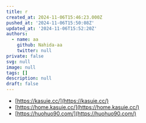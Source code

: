 ```yaml
---
title: r
created_at: 2024-11-06T15:46:23.000Z
pushed_at: '2024-11-06T15:50:08Z'
updated_at: '2024-11-06T15:52:20Z'
authors:
  - name: aa
    github: Nahida-aa
    twitter: null
private: false
svg: null
image: null
tags: []
description: null
draft: false
---
```


- [https://kasuie.cc/](https://kasuie.cc/)
- [https://home.kasuie.cc/](https://home.kasuie.cc/)
- [https://huohuo90.com/](https://huohuo90.com/)
